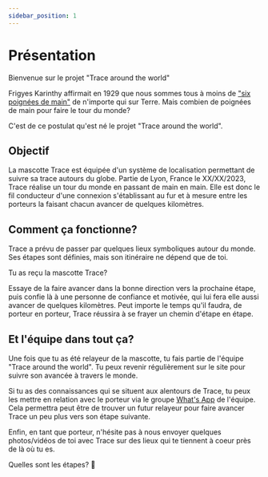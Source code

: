 ```yaml
---
sidebar_position: 1
---
```


# Présentation

Bienvenue sur le projet "Trace around the world"

Frigyes Karinthy affirmait en 1929 que nous sommes tous à moins de ["six poignées de main"](https://en.wikipedia.org/wiki/Six_degrees_of_separation) de n'importe qui sur Terre. 
Mais combien de poignées de main pour faire le tour du monde?

C'est de ce postulat qu'est né le projet "Trace around the world".

## Objectif

La mascotte Trace est équipée d'un système de localisation permettant de suivre sa trace autours du globe. Partie de Lyon, France le XX/XX/2023, Trace réalise un tour du monde en passant de main en main. Elle est donc le fil conducteur d'une connexion s'établissant au fur et à mesure entre les porteurs la faisant chacun avancer de quelques kilomètres.

## Comment ça fonctionne?

Trace a prévu de passer par quelques lieux symboliques autour du monde. Ses étapes sont définies, mais son itinéraire ne dépend que de toi.

Tu as reçu la mascotte Trace?

Essaye de la faire avancer dans la bonne direction vers la prochaine étape, puis confie là à une personne de confiance et motivée, qui lui fera elle aussi avancer de quelques kilomètres.
Peut importe le temps qu'il faudra, de porteur en porteur, Trace réussira à se frayer un chemin d'étape en étape.

## Et l'équipe dans tout ça?

Une fois que tu as été relayeur de la mascotte, tu fais partie de l'équipe "Trace around the world". Tu peux revenir régulièrement sur le site pour suivre son avancée à travers le monde.

Si tu as des connaissances qui se situent aux alentours de Trace, tu peux les mettre en relation avec le porteur via le groupe [What's App](https://chat.whatsapp.com/FKwW0q23yVk3OdKNKAxGnE) de l'équipe. Cela permettra peut être de trouver un futur relayeur pour faire avancer Trace un peu plus vers son étape suivante.

Enfin, en tant que porteur, n'hésite pas à nous envoyer quelques photos/vidéos de toi avec Trace sur des lieux qui te tiennent à coeur près de là où tu es.



<Link
className="button button--secondary button--lg"
to="/TrackerBoard">
Quelles sont les étapes? 🧭
</Link>